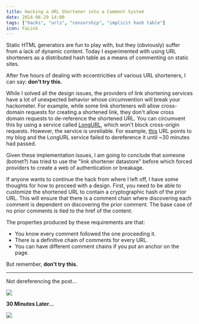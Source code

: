 ```yaml
---
title: Hacking a URL Shortener into a Comment System
date: 2014-06-29 14:00
tags: ["hacks", "urls", "censorship", "implicit hash table"]
icon: FaLink
---
```


Static HTML generators are fun to play with, but they (obviously) suffer from a lack of dynamic content. Today I experimented with using URL shorteners as a distributed hash table as a means of commenting on static sites.

After five hours of dealing with eccentricities of various URL shorteners, I can say: **don't try this.**

While I solved all the design issues, the providers of link shortening services have a lot of unexpected behavior whose circumvention will break your hackometer. For example, while some link shorteners will allow cross-domain requests for creating a shortened link, they don't allow cross domain requests to de-reference the shortened URL. You can circumvent this by using a service called [LongURL](http://longurl.org/), which won't block cross-origin requests. However, the service is unreliable. For example, [this](http://is.gd/496ffb7b1e29c9ba8a722a3cd38e6) URL points to my blog and the LongURL service failed to dereference it until ~30 minutes had passed.

Given these implementation issues, I am going to conclude that someone (botnet?) has tried to use the "link shortener datastore" before which forced providers to create a web of authentication or breakage.

If anyone wants to continue the hack from where I left off, I have some thoughts for how to proceed with a design. First, you need to be able to customize the shortened URL to contain a cryptographic hash of the prior URL. This will ensure that there is a comment chain where discovering each comment is dependent on discovering the prior comment. The base case of no prior comments is tied to the href of the content.

The properties produced by these requirements are that:

* You know every comment followed the one proceeding it.
* There is a definitive chain of comments for every URL.
* You can have different comment chains if you put an anchor on the page.

But remember, **don't try this.**

---

Not dereferencing the post...

<img src="/static/images/blog/content/ShortenerNotProperlyDereferenced.png"></img>

**30 Minutes Later...**

<img src="/static/images/blog/content/ShortenerProperlyDereferenced.png"></img>